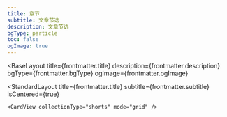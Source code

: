 ```yaml
---
title: 章节
subtitle: 文章节选
description: 文章节选
bgType: particle
toc: false
ogImage: true
---
```



<BaseLayout
  title={frontmatter.title}
  description={frontmatter.description}
  bgType={frontmatter.bgType}
  ogImage={frontmatter.ogImage}
>
  <StandardLayout
    title={frontmatter.title}
    subtitle={frontmatter.subtitle}
    isCentered={true}
  >
    <CardView collectionType="shorts" mode="grid" />
  </StandardLayout>
</BaseLayout>
